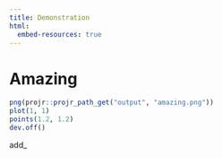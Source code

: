 ```yaml
---
title: Demonstration
html:
  embed-resources: true
---
```


# Amazing

<world-beating content>

```r
png(projr::projr_path_get("output", "amazing.png"))
plot(1, 1)
points(1.2, 1.2)
dev.off()
```

add_